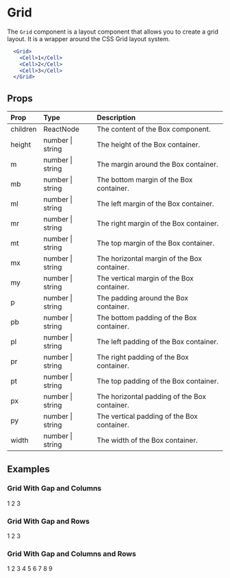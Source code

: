 
# Grid

The `Grid` component is a layout component that allows you to create a grid layout. It is a wrapper around the CSS Grid layout system.

```jsx
  <Grid>
    <Cell>1</Cell>
    <Cell>2</Cell>
    <Cell>3</Cell>
  </Grid>
```

## Props

| Prop     | Type             | Description                                  |
|:---------|:-----------------|:---------------------------------------------|
| children | ReactNode        | The content of the Box component.            |
| height   | number \| string | The height of the Box container.             |
| m        | number \| string | The margin around the Box container.         |
| mb       | number \| string | The bottom margin of the Box container.      |
| ml       | number \| string | The left margin of the Box container.        |
| mr       | number \| string | The right margin of the Box container.       |
| mt       | number \| string | The top margin of the Box container.         |
| mx       | number \| string | The horizontal margin of the Box container.  |
| my       | number \| string | The vertical margin of the Box container.    |
| p        | number \| string | The padding around the Box container.        |
| pb       | number \| string | The bottom padding of the Box container.     |
| pl       | number \| string | The left padding of the Box container.       |
| pr       | number \| string | The right padding of the Box container.      |
| pt       | number \| string | The top padding of the Box container.        |
| px       | number \| string | The horizontal padding of the Box container. |
| py       | number \| string | The vertical padding of the Box container.   |
| width    | number \| string | The width of the Box container.              |

## Examples

### Grid With Gap and Columns

<Grid columns="3">
  <Cell bg="red-800">1</Cell>
  <Cell bg="green-800">2</Cell>
  <Cell bg="blue-800">3</Cell>
</Grid>

### Grid With Gap and Rows

<Grid rows="2" columns="1">
  <Cell bg="red-800">1</Cell>
  <Cell bg="green-800">2</Cell>
  <Cell bg="blue-800">3</Cell>
</Grid>

### Grid With Gap and Columns and Rows

<Grid columns="3" rows="3" >
  <Cell bg="red-800">1</Cell>
  <Cell bg="green-800">2</Cell>
  <Cell bg="blue-800">3</Cell>
  <Cell bg="red-800">4</Cell>
  <Cell bg="green-800">5</Cell>
  <Cell bg="blue-800">6</Cell>
  <Cell bg="red-800">7</Cell>
  <Cell bg="green-800">8</Cell>
  <Cell bg="blue-800">9</Cell>
</Grid>
